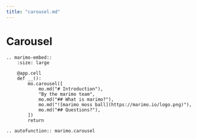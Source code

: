```yaml
---
title: "carousel.md"
---
```


# Carousel

```{eval-rst}
.. marimo-embed::
    :size: large

    @app.cell
    def __():
        mo.carousel([
            mo.md("# Introduction"),
            "By the marimo team",
            mo.md("## What is marimo?"),
            mo.md("![marimo moss ball](https://marimo.io/logo.png)"),
            mo.md("## Questions?"),
        ])
        return
```

```{eval-rst}
.. autofunction:: marimo.carousel
```
